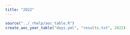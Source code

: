 ```yaml
---
title: "2022"
---
```


```r
source("../_rhelp/aoc_table.R")
create_aoc_year_table("days.yml", "results.txt", 2022) 
```
